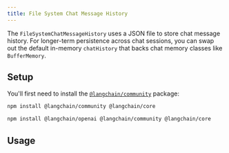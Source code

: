 ```yaml
---
title: File System Chat Message History
---
```


The `FileSystemChatMessageHistory` uses a JSON file to store chat message history. For longer-term persistence across chat sessions, you can swap out the default in-memory `chatHistory` that backs chat memory classes like `BufferMemory`.

## Setup

You'll first need to install the [`@langchain/community`](https://www.npmjs.com/package/@langchain/community) package:

```bash npm
npm install @langchain/community @langchain/core
```

```bash npm
npm install @langchain/openai @langchain/community @langchain/core
```

## Usage


<File />
